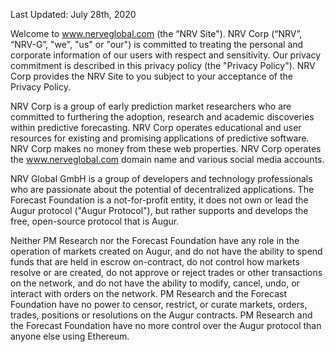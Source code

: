
<BG />

<div style={{maxWidth: '650px', margin: '5rem auto 15rem auto'}}>
<Title>Privacy Policy</Title>

Last Updated: July 28th, 2020

Welcome to www.nerveglobal.com (the “NRV Site"). NRV Corp (“NRV”, “NRV-G”, "we", "us" or "our") is committed to treating the personal and corporate information of our 
users with respect and sensitivity. Our privacy commitment is described in this privacy policy (the "Privacy Policy"). NRV Corp provides the NRV Site to you subject 
to your acceptance of the Privacy Policy.

NRV Corp is a group of early prediction market researchers who are committed to furthering the adoption, research and academic discoveries within predictive forecasting. 
NRV Corp operates educational and user resources for existing and promising applications of predictive software. NRV Corp makes no money from these web properties. 
NRV Corp operates the www.nerveglobal.com domain name and various social media accounts.

NRV Global GmbH is a group of developers and technology professionals who are passionate about the potential of decentralized applications. The Forecast Foundation 
is a not-for-profit entity, it does not own or lead the Augur protocol ("Augur Protocol"), but rather supports and develops the free, open-source protocol that is Augur.

Neither PM Research nor the Forecast Foundation have any role in the operation of markets created on Augur, and do not have the ability to spend funds that are 
held in escrow on-contract, do not control how markets resolve or are created, do not approve or reject trades or other transactions on the network, and do not 
have the ability to modify, cancel, undo, or interact with orders on the network. PM Research and the Forecast Foundation have no power to censor, restrict, or curate markets, 
orders, trades, positions or resolutions on the Augur contracts. PM Research and the Forecast Foundation have no more control over the Augur protocol 
than anyone else using Ethereum.


</div>